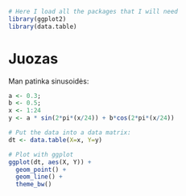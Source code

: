 ```r
# Here I load all the packages that I will need
library(ggplot2)
library(data.table)
```

# Juozas

Man patinka sinusoidės:

```r
a <- 0.3;
b <- 0.5;
x <- 1:24
y <- a * sin(2*pi*(x/24)) + b*cos(2*pi*(x/24))

# Put the data into a data matrix:
dt <- data.table(X=x, Y=y)

# Plot with ggplot
ggplot(dt, aes(X, Y)) + 
  geom_point() + 
  geom_line() + 
  theme_bw()
```